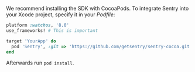 We recommend installing the SDK with CocoaPods. To integrate Sentry into your Xcode project, specify it in your _Podfile_:

```ruby
platform :watchos, '8.0'
use_frameworks! # This is important

target 'YourApp' do
  pod 'Sentry', :git => 'https://github.com/getsentry/sentry-cocoa.git', :tag => '{{ packages.version('sentry.cocoa') }}'
end
```

Afterwards run `pod install`.

